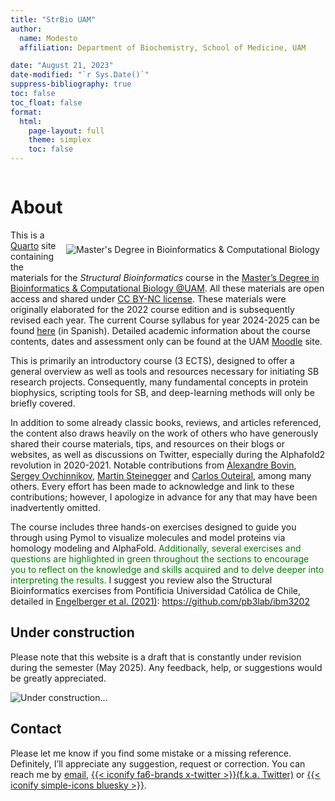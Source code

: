 ```yaml
---
title: "StrBio UAM"
author:
  name: Modesto
  affiliation: Department of Biochemistry, School of Medicine, UAM

date: "August 21, 2023"
date-modified: "`r Sys.Date()`"
suppress-bibliography: true
toc: false 
toc_float: false
format:
  html:
    page-layout: full
    theme: simplex
    toc: false
---
```


```r

```

# About

::: {style="float: right; position: relative; top: 0px; padding: 9px;"}
![](pics/QR_master.png "Master's Degree in Bioinformatics & Computational Biology"){fig-align="right"}
:::

This is a [Quarto](https://quarto.org/) site containing the materials for the *Structural Bioinformatics* course in the [Master's Degree in Bioinformatics & Computational Biology \@UAM](https://www-uam-es.translate.goog/Medicina/MasterBioinformaticaBiologiaComputacional/1446820907497.htm?language=es&nodepath=M?ster+Universitario+en+Bioinform?tica+y+Biolog?a+Computacional&_x_tr_sl=es&_x_tr_tl=en&_x_tr_hl=es&_x_tr_pto=wapp). All these materials are open access and shared under [CC BY-NC license](https://creativecommons.org/licenses/by-nc/2.0/ "CC BY-NC license"). These materials were originally elaborated for the 2022 course edition and is subsequently revised each year. The current Course syllabus for year 2024-2025 can be found [here](2024_33082_es.pdf) (in Spanish). Detailed academic information about the course contents, dates and assessment only can be found at the UAM [Moodle](https://posgrado.uam.es/) site.

::: callout-note
This is primarily an introductory course (3 ECTS), designed to offer a general overview as well as tools and resources necessary for initiating SB research projects. Consequently, many fundamental concepts in protein biophysics, scripting tools for SB, and deep-learning methods will only be briefly covered. 
:::

In addition to some already classic books, reviews, and articles referenced, the content also draws heavily on the work of others who have generously shared their course materials, tips, and resources on their blogs or websites, as well as discussions on Twitter, especially during the Alphafold2 revolution in 2020-2021. Notable contributions from [Alexandre Bovin](https://www.uu.nl/staff/amjjbonvin), [Sergey Ovchinnikov](https://twitter.com/sokrypton), [Martin Steinegger](https://twitter.com/thesteinegger) and [Carlos Outeiral](https://twitter.com/c_outeiral?lang=es), among many others. Every effort has been made to acknowledge and link to these contributions; however, I apologize in advance for any that may have been inadvertently omitted.

The course includes three hands-on exercises designed to guide you through using Pymol to visualize molecules and model proteins via homology modeling and AlphaFold. [Additionally, several exercises and questions are highlighted in green throughout the sections to encourage you to reflect on the knowledge and skills acquired and to delve deeper into interpreting the results.]{style="color:green"} 
I suggest you review also the Structural Bioinformatics exercises from Pontificia Universidad Católica de Chile, detailed in  [Engelberger et al. (2021)](https://pubs.acs.org/doi/10.1021/acs.jchemed.1c00022): <https://github.com/pb3lab/ibm3202>



::: callout-warning
## Under construction


Please note that this website is a draft that is constantly under revision during the semester (May 2025). Any feedback, help, or suggestions would be greatly appreciated.

![](pics/8275a.jpg "Under construction...")
:::
## Contact

Please let me know if you find some mistake or a missing reference. Definitely, I'll appreciate any suggestion, request or correction. You can reach me by [email](mailto::modesto.redrejo@uam.es), [{{< iconify fa6-brands x-twitter >}}(f.k.a. Twitter)](https://twitter.com/mredrejo "Twitter") or [{{< iconify simple-icons bluesky >}}](https://bsky.app/profile/mredrejo.bsky.social).
